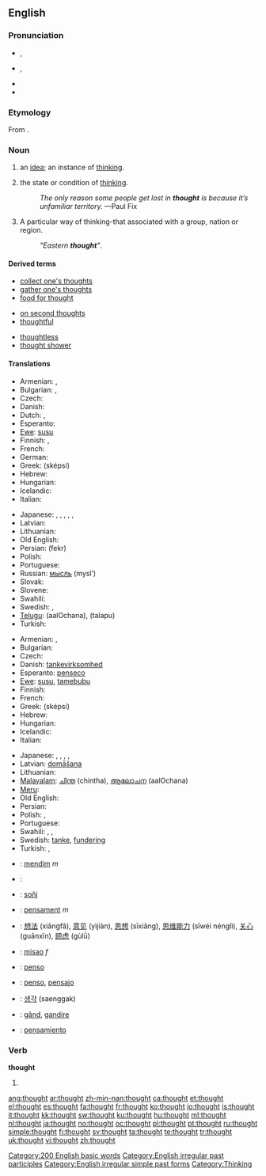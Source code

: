 ==English==

{{rank|take|last|here|138|thought|found|people|still}}

===Pronunciation===
* {{a|UK}} {{IPA|/θɔːt/}}, {{SAMPA|/TO:t/}}
* {{a|US}} {{IPA|/θɑt/}}, {{SAMPA|/TAt/}}
* {{audio|en-us-thought.ogg|Audio (US)}}
* {{rhymes|ɔːt}}

===Etymology===
From {{etyl|ang}} {{term|þoht|þōht|lang=ang|sc=unicode}}.

===Noun===
{{wikipedia}}
{{en-noun}}

# an [[idea]]; an instance of [[think]]ing.
# {{uncountable}} the state or condition of [[think]]ing.
#: ''The only reason some people get lost in '''thought''' is because it’s unfamiliar territory.'' —Paul Fix
# A particular way of thinking-that associated with a group, nation or region.
#: ''"Eastern '''thought'''"''.

====Derived terms====
{{rel-top3|Terms derived from the noun "thought"}}
* [[collect one's thoughts]]
* [[gather one's thoughts]]
* [[food for thought]]
{{rel-mid3}}
* [[on second thoughts]]
* [[thoughtful]]
{{rel-mid3}}
* [[thoughtless]]
* [[thought shower]]
{{rel-bottom}}

====Translations====
{{trans-top|an idea}}
* Armenian: {{t-|hy|միտք|tr=mitk’|sc=Armn|xs=Armenian}}, {{t|hy|գաղափար|tr=gaġap’ar|sc=Armn|xs=Armenian}}
* Bulgarian: {{t+|bg|мисъл|f|tr=misl|sc=Cyrl}}, {{t+|bg|идея|f|tr=ideja|sc=Cyrl}}
* Czech: {{t-|cs|myšlenka|f}}
* Danish: {{t-|da|tanke|c}}
* Dutch: {{t+|nl|gedachte|f}}, {{t+|nl|idee|n}}
* Esperanto: {{t-|eo|penso|xs=Esperanto}}
* [[Ewe]]: [[susu]]
* Finnish: {{t+|fi|ajatus}}, {{t+|fi|idea}}
* French: {{t+|fr|idée|f}}
* German: {{t+|de|Gedanke|m}}
* Greek: {{t+|el|σκέψη|f|sc=Grek}} (sképsi)
* Hebrew: {{he-translation|מחשבה|makhshavá}} {{f}}
* Hungarian: {{t+|hu|gondolat}}
* Icelandic: {{t+|is|hugmynd|f}}
* Italian: {{t+|it|idea|f}}
{{trans-mid}}
* Japanese: {{t-|ja|考え|tr=kangae|sc=Jpan}}, {{t+|ja|意見|tr=iken|sc=Jpan}}, {{t|ja|考慮|tr=kōryo|sc=Jpan}}, {{t|ja|思考|tr=shikō|sc=Jpan}}, {{t|ja|思索|tr=shisaku|sc=Jpan}}, {{t+|ja|意図|tr=ito|sc=Jpan}}
* Latvian: {{t-|lv|doma|f|xs=Latvian}}
* Lithuanian: {{t+|lt|mintis|f|xs=Lithuanian}}
* Old English: {{t-|ang|gehygd|n|alt=ġehyġd|xs=Old English}}
* Persian: {{fa-Arab|[[فکر]]}} (fekr)
* Polish: {{t+|pl|myśl|f}}
* Portuguese: {{t+|pt|pensamento|m}}
* Russian: [[мысль]] (mysl’) {{f}}
* Slovak: {{t-|sk|myšlienka|f}}
* Slovene: {{t+|sl|misel|f}}
* Swahili: {{t+|sw|dhana|xs=Swahili}}
* Swedish: {{t+|sv|idé}}, {{t+|sv|tanke}}
* [[Telugu]]: {{t|te|ఆలోచన|sc=Telu}} (aalOchana), {{t|te|తలపు|sc=Telu}} (talapu)
* Turkish: {{t|tr|düşünce}}
{{trans-bottom}}

{{trans-top|the state or condition of thinking}}
* Armenian: {{t|hy|մտորում|tr=mtorum|sc=Armn|xs=Armenian}}, {{t|hy|մտածմունք|tr=mtaçmunk’|sc=Armn|xs=Armenian}}
* Bulgarian: {{t+|bg|размисъл|m|tr=razmisl|sc=Cyrl}}
* Czech: {{t-|cs|myšlení|n}}
* Danish: [[tankevirksomhed]] {{c}}
* Esperanto: [[penseco]]
* [[Ewe]]: [[susu]], [[tamebubu]]
* Finnish: {{t-|fi|ajattelu}}
* French: {{t+|fr|pensée|f}}
* Greek: {{t+|el|σκέψη|f|sc=Grek}} (sképsi)
* Hebrew: {{he-translation|מחשבות|makhshavót}} {{f|p}}
* Hungarian: {{t|hu|gondolkodás}}
* Icelandic: {{t+|is|hugsun|f}}
* Italian: {{t+|it|pensiero|m}}
{{trans-mid}}
* Japanese: {{t|ja|考慮|tr=kōryo|sc=Jpan}}, {{t|ja|思考|tr=shikō|sc=Jpan}}, {{t|ja|思考力|tr=shikōryoku|sc=Jpan}}, {{t|ja|思索|tr=shisaku|sc=Jpan}}, {{t-|ja|考え|tr=kangae|sc=Jpan}}
* Latvian: [[domāšana]] {{f}}
* Lithuanian: {{t+|lt|mąstymas|m|xs=Lithuanian}}
* [[Malayalam]]: [[ചിന്ത]] (chintha), [[ആലോചന]] (aalOchana)
* [[Meru]]: {{tø|mer|mathuganio}}
* Old English: {{t-|ang|gehygd|n|alt=ġehyġd|xs=Old English}}
* Persian: {{t+|fa|اندیشه|tr=andishe|sc=fa-Arab|xs=Persian}}
* Polish: {{t+|pl|myśl|f}}, {{t+|pl|pomysł|m}}
* Portuguese: {{t+|pt|pensamento|m}}
* Swahili: {{t+|sw|dhana|xs=Swahili}},  {{t+|sw|fikira|xs=Swahili}},  {{t+|sw|gezo|xs=Swahili}}
* Swedish: [[tanke]], [[fundering]]
* Turkish: {{t|tr|düşünüş}},  {{t|tr|düşünme}}
{{trans-bottom}}

{{checktrans-top}}
* {{ttbc|Albanian}}: [[mendim]] ''m''
* {{ttbc|Arabic}}: {{Arab|[[فكرة]]}} {{unicode|(fíkra)}} {{f}}
* {{ttbc|Breton}}: [[soñj]] {{m}}
* {{ttbc|Catalan}}: [[pensament]] ''m''
* {{ttbc|Chinese}}: [[想法]] (xiǎngfǎ), [[意见]] (yìjiàn), [[思想]] (sīxiǎng), [[思维能力]] (sīwéi nénglì), [[关心]] (guānxīn), [[顾虑]] (gùlǜ)
* {{ttbc|Croatian}}: [[misao]] ''f''
* {{ttbc|Esperanto}}: [[penso]]
{{checktrans-mid}}
* {{ttbc|Ido}}: [[penso]], [[pensajo]]
* {{ttbc|Korean}}: [[생각]] (saenggak)
* {{ttbc|Romanian}}: [[gând]], [[gandire]]
* {{ttbc|Spanish}}: [[pensamiento]] {{m}}
{{checktrans-bottom}}

===Verb===
'''thought'''

# {{past of|think}}
<!--this belongs on the page for "think"====Translations====
{{trans-top|Simple past tense and past participle of think.}}
* Dutch: [[dacht]]
{{trans-bottom}}-->

[[Category:200 English basic words]]
[[Category:English irregular past participles]]
[[Category:English irregular simple past forms]]
[[Category:Thinking]]

[[ang:thought]]
[[ar:thought]]
[[zh-min-nan:thought]]
[[ca:thought]]
[[et:thought]]
[[el:thought]]
[[es:thought]]
[[fa:thought]]
[[fr:thought]]
[[ko:thought]]
[[io:thought]]
[[is:thought]]
[[it:thought]]
[[kk:thought]]
[[sw:thought]]
[[ku:thought]]
[[hu:thought]]
[[ml:thought]]
[[nl:thought]]
[[ja:thought]]
[[no:thought]]
[[oc:thought]]
[[pl:thought]]
[[pt:thought]]
[[ru:thought]]
[[simple:thought]]
[[fi:thought]]
[[sv:thought]]
[[ta:thought]]
[[te:thought]]
[[tr:thought]]
[[uk:thought]]
[[vi:thought]]
[[zh:thought]]
